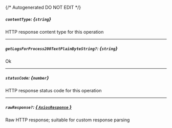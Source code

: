 {/* Autogenerated DO NOT EDIT  */}
##### `contentType`: *{`string`}*
HTTP response content type for this operation

---
##### `getLogsForProcess200TextPlainByteString?`: *{`string`}*
Ok

---
##### `statusCode`: *{`number`}*
HTTP response status code for this operation

---
##### `rawResponse?`: [*{ `AxiosResponse` }*](https://axios-http.com/docs/res_schema)
Raw HTTP response; suitable for custom response parsing

